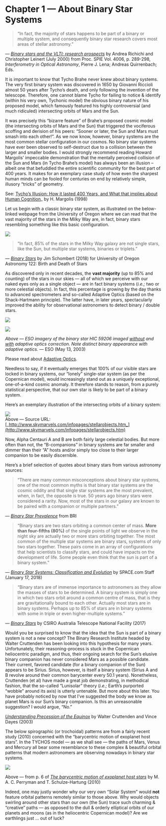 Chapter 1 — About Binary Star Systems
=====================================

> “In fact, the majority of stars happens to be part of a binary or multiple system, and consequently binary star research covers most areas of stellar astronomy.”

— [_Binary stars and the VLTI: research prospects_](https://www.tychos.info/citation/006B_VLTI-abstract.htm) by Andrea Richichi and Christopher Leinert (July 2000) from Proc. SPIE Vol. 4006, p. 289-298, _Interferometry in Optical Astronomy_, Pierre J. Lena; Andreas Quirrenbach; Eds.

It is important to know that Tycho Brahe never knew about binary systems. The very first binary system was discovered in 1650 by Giovanni Riccioli almost 50 years after Tycho’s death, and only following the invention of the telescope. Therefore, one cannot blame Tycho for failing to notice & identify (within his very own, Tychonic model) the obvious binary nature of his proposed model, which famously featured his highly controversial (and much ridiculed) intersecting orbits of Mars and the Sun.

It was precisely this “bizarre feature” of Brahe’s proposed cosmic model (the intersecting orbits of Mars and the Sun) that triggered the vociferous scoffing and derision of his peers: “Sooner or later, the Sun and Mars must smash into each other!”. As we now know, however, binary systems are the most common stellar configuration in our cosmos. No binary star systems have ever been observed to self-destruct due to a collision between the larger and smaller bodies. I would strongly recommend reading Howard Margolis’ impeccable demonstration that the mentally perceived collision of the Sun and Mars (in Tycho Brahe’s model) has always been an illusion – albeit one that befuddled the entire scientific community for the best part of 400 years. It makes for an exemplary case study of how even the sharpest human minds can be fooled for centuries on end by relatively simple, illusory “tricks” of geometry.

See: [Tycho’s Illusion: How it lasted 400 Years, and What that implies about Human Cognition](https://www.tychos.info/citation/007A_Tychos-Illusion.htm)_ by H. Margolis (1998)

Let us begin with a classic binary star system, as illustrated on the below-linked webpage from the University of Oregon where we can read that the vast majority of the stars in the Milky Way are, in fact, binary stars resembling something like this basic configuration.

[![](https://www.tychos.info/book_imagery/005_binary_star_orbits_01.jpg)](https://www.tychos.info/book_imagery/005_binary_star_orbits_01.jpg)

> “In fact, 85% of the stars in the Milky Way galaxy are not single stars, like the Sun, but multiple star systems, binaries or triplets.”

— [_Binary Stars_](https://www.tychos.info/citation/007B_Binary-Stars.htm) by Jim Schombert (2018) for University of Oregon Astronomy 122: Birth and Death of Stars

As discovered only in recent decades, the **vast majority** (up to 85% and counting) of the stars in our skies — all of which we perceive with our naked eyes only as a single object — are in fact binary systems (_i.e.;_ two or more celestial objects). In fact, this percentage is growing by the day thanks to advanced spectrometers and so-called Adaptive Optics (based on the Shack-Hartmann principle). The latter have, in later years, spectacularly improved the ability for observational astronomers to detect binary / double stars.

[![](https://www.tychos.info/book_imagery/006_BinaryStars_AdaptiveOptics_WITHOUT.jpg)](https://www.tychos.info/book_imagery/006_BinaryStars_AdaptiveOptics_WITHOUT.jpg)

[![](https://www.tychos.info/book_imagery/006_BinaryStars_AdaptiveOptics_WITH.jpg)](https://www.tychos.info/book_imagery/006_BinaryStars_AdaptiveOptics_WITH.jpg)

_Above — ESO imagery of the binary star HIC 59206 imaged [without](https://www.eso.org/public/usa/images/eso0313b) and [with](https://www.eso.org/public/usa/images/eso0313c) adaptive optics correction. Note distinct binary appearance with adaptive optics._ — ESO (May 13, 2003)

Please read about [Adaptive Optics](https://www.tychos.info/citation/_WIKIP-Feb-2017_Adaptive_optics.pdf).

Needless to say, if it eventually emerges that 100% of our visible stars are locked in binary systems, our “lonely” single-star system (as per the Copernican model), would increasingly stand out as a uniquely exceptional, one-of-a-kind cosmic anomaly. It therefore stands to reason, from a purely statistical perspective, that our own star is likely to be part of a binary system.

Here’s an exemplary illustration of the intersecting orbits of a binary system:

[![](https://www.tychos.info/book_imagery/008_BinaryStarsAnimation_01.gif)](https://www.tychos.info/book_imagery/008_BinaryStarsAnimation_01.gif)  
Above — Source URL: [_http://www.skymarvels.com/infopages/stellarobjects.htm_](http://www.skymarvels.com/infopages/stellarobjects.htm)

  
  
Now, Alpha Centauri A and B are both fairly large celestial bodies. But more often than not, the “B-companions” in binary systems are far smaller and dimmer than their “A” hosts and/or simply too close to their larger companion to be easily discernible.

Here’s a brief selection of quotes about binary stars from various astronomy sources:

> “There are many common misconceptions about binary star systems, one of the most common myths is that binary star systems are the cosmic oddity and that single star systems are the most prevalent, when, in fact, the opposite is true. 50 years ago binary stars were considered a rarity. Now, most of the stars in our galaxy are known to be paired with a companion or multiple partners.”

— [_Binary Star Prevalence_](https://www.tychos.info/citation/008A_BRI-Prevalence.htm) from BRI

> “Binary stars are two stars orbiting a common center of mass. **More than four-fifths (80%)** of the single points of light we observe in the night sky are actually two or more stars orbiting together. The most common of the multiple star systems are binary stars, systems of only two stars together. These pairs come in an array of configurations that help scientists to classify stars, and could have impacts on the development of life. Some people even think that the sun is part of a binary system.”

— _[Binary Star Systems: Classification and Evolution](https://www.tychos.info/citation/008B_Space-Binary-Star-Systems.htm)_ by SPACE.com Staff (January 17, 2018)

> “Binary stars are of immense importance to astronomers as they allow the masses of stars to be determined. A binary system is simply one in which two stars orbit around a common centre of mass, that is they are gravitationally bound to each other. Actually most stars are in binary systems. Perhaps up to 85% of stars are in binary systems with some in triple or even higher-multiple systems.”

— _[Binary Stars](https://www.tychos.info/citation/008C_ATNF-Binary-Stars.htm)_ by CSIRO Australia Telescope National Facility (2017)

Would you be surprised to know that the idea that the Sun is part of a binary system is not a new concept? The Binary Research Institute headed by Walter Cruttenden has been looking into this hypothesis for many years. Unfortunately, their reasoning-process is stuck in the Copernican heliocentric paradigm, and thus, their ongoing search for the Sun’s elusive binary companion has never considered Mars as a possible candidate. Their current, favored candidate (for a binary companion of the Sun) appears to be Sirius. Sirius, however, is itself a binary system (Sirius A and B revolve around their common barycenter every 50.1 years). Nonetheless, Cruttenden (et al) have made a great job demonstrating, in methodical fashion, that the so-called “Lunisolar” theory (_i.e.;_ Earth’s purported “wobble” around its axis) is utterly untenable. But more about this later. You have probably noticed by now that I’ve suggested the body we know as planet Mars is our Sun’s binary companion. Is this an unreasonable suggestion? I would argue, “No.”

_[Understanding Precession of the Equinox](https://www.tychos.info/citation/009A_Understanding-Precession.pdf)_ by Walter Cruttenden and Vince Dayes (2003)

The below spirographic (or trochoidal) patterns are from a fairly recent study (2010) concerned with the “barycentric motion of exoplanet host stars”. In the TYCHOS model — as we shall see — the paths of Mars, Venus and Mercury all bear some resemblance to these complex & beautiful orbital patterns that modern astronomers are observing nowadays in binary star systems.

[![](https://www.tychos.info/book_imagery/007_StarTrajectories_01.jpg)](https://www.tychos.info/book_imagery/007_StarTrajectories_01.jpg)

Above — from p. 6 of _[The barycentric motion of exoplanet host stars](https://www.tychos.info/citation/009B_Barycentric-Motion.pdf)_ by M. A. C. Perryman and T. Schulze-Hartung (2010)

Indeed, one may justly wonder why our very own “Solar System” would **not** feature orbital patterns remotely similar to those above. Why would objects swirling around other stars than our own (the Sun) trace such charming & “creative” paths — as opposed to the dull & orderly elliptical orbits of our planets and moons (as in the heliocentric Copernican model)? Are we earthlings just … out of luck?
